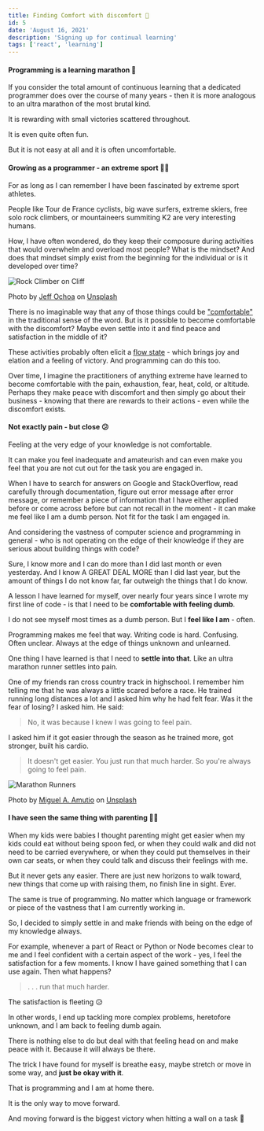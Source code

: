 ```yaml
---
title: Finding Comfort with discomfort 🌻
id: 5
date: 'August 16, 2021'
description: 'Signing up for continual learning'
tags: ['react', 'learning']
---
```


#### Programming is a learning marathon 🎽

If you consider the total amount of continuous learning that a dedicated programmer does over the course of many years - then it is more analogous to an ultra marathon of the most brutal kind.

It is rewarding with small victories scattered throughout.

It is even quite often fun.

But it is not easy at all and it is often uncomfortable.

#### Growing as a programmer - an extreme sport 🏂🏼

For as long as I can remember I have been fascinated by extreme sport athletes.

People like
Tour de France cyclists, big wave surfers, extreme skiers, free solo rock climbers, or
mountaineers summiting K2 are very interesting humans.

How, I have often wondered, do they keep their composure during
activities that would overwhelm and overload most people? What is the mindset? And does that mindset
simply exist from the beginning for the individual or is it developed over time?

<Image
  src="/images/finding-comfort/jeff-ochoa-unsplash.jpg"
  alt="Rock Climber on Cliff"
  height={500}
  width={800}
/>

Photo by <a href="https://unsplash.com/@jeffochoa?utm_source=unsplash&utm_medium=referral&utm_content=creditCopyText">Jeff Ochoa</a> on <a href="https://unsplash.com/s/photos/rock-climbing?utm_source=unsplash&utm_medium=referral&utm_content=creditCopyText">Unsplash</a>

There is no imaginable way that any of those things could be ["comfortable"](https://www.merriam-webster.com/dictionary/comfortable) in the traditional sense
of the word. But is it possible to become comfortable with the discomfort? Maybe even settle into it
and find peace and satisfaction in the middle of it?

These activities probably often elicit a [flow state](<https://en.wikipedia.org/wiki/Flow_(psychology)>) - which brings joy and elation and a feeling of victory. And programming can do this too.

Over time, I imagine the practitioners of anything extreme have learned to become comfortable with the pain, exhaustion, fear, heat, cold, or altitude. Perhaps they make peace with discomfort and then simply go about their business - knowing that there are rewards to their actions - even while the discomfort exists.

#### Not exactly pain - but close 😕

Feeling at the very edge of your knowledge is not comfortable.

It can make you feel inadequate and amateurish and can even make you feel that you are not cut out for the task you are engaged in.

When I have to search for answers on Google and StackOverflow, read carefully through documentation, figure out error message
after error message, or remember a piece of information that I have either applied before or come across before but can
not recall in the moment - it can make me feel like I am a dumb person. Not fit for the task I
am engaged in.

And considering the vastness of computer science and programming in general - who is not operating on the edge of their knowledge if they are serious about building things with code?

Sure, I know more and I can do more than I did last month or even yesterday. And I know A GREAT DEAL MORE
than I did last year, but the amount of things I do not know far, far outweigh the things that I do know.

A lesson I have learned for myself, over nearly four years since I wrote my first line of code - is
that I need to be **comfortable with feeling dumb**.

I do not see myself most times as a dumb person. But I **feel like I am** - often.

Programming makes me feel that way. Writing code is hard. Confusing. Often unclear. Always at the edge of things unknown and unlearned.

One thing I have learned is that I need to **settle into that**. Like an ultra marathon runner settles into pain.

One of my friends ran cross country track in highschool. I remember him telling me that he was
always a little scared before a race. He trained running long distances a lot and I asked him why he
had felt fear. Was it the fear of losing? I asked him. He said:

> No, it was because I knew I was going to feel pain.

I asked him if it got easier through the season as he trained more, got stronger, built his cardio.

> It doesn't get easier. You just run that much harder. So you're always going to feel pain.

<Image
  src="/images/finding-comfort/miguel-a-amutio-unsplash.jpg"
  alt="Marathon Runners"
  height={500}
  width={800}
/>

Photo by <a href="https://unsplash.com/@amutiomi?utm_source=unsplash&utm_medium=referral&utm_content=creditCopyText">Miguel A. Amutio</a> on <a href="https://unsplash.com/s/photos/marathon?utm_source=unsplash&utm_medium=referral&utm_content=creditCopyText">Unsplash</a>

#### I have seen the same thing with parenting 🤹‍♂️

When my kids were babies I thought parenting
might get easier when my kids could eat without being spoon fed, or when they could walk and did not
need to be carried everywhere, or when they could put themselves in their own car seats, or when
they could talk and discuss their feelings with me.

But it never gets any easier. There are just new
horizons to walk toward, new things that come up with raising them, no finish line in sight. Ever.

The same is true of programming. No matter which language or framework or piece of the vastness that
I am currently working in.

So, I decided to simply settle in and make friends with being on the edge of my knowledge always.

For example, whenever a part of React or Python or Node becomes clear to me and I feel confident
with a certain aspect of the work - yes, I feel the satisfaction for a few moments. I know I have gained something that I can use again. Then what happens?

> . . . run that much harder.

The satisfaction is fleeting 😥

In other words, I end up tackling more complex problems, heretofore unknown, and I am back to
feeling dumb again.

There is nothing else to do but deal with that feeling head on and make peace with it. Because it
will always be there.

The trick I have found for myself is breathe easy, maybe stretch or move in some way, and **just be
okay with it**.

That is programming and I am at home there.

It is the only way to move forward.

And moving forward is the biggest victory when hitting a wall on a task 🥇
